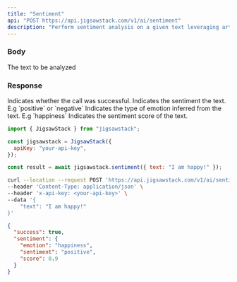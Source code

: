 ```yaml
---
title: "Sentiment"
api: "POST https://api.jigsawstack.com/v1/ai/sentiment"
description: "Perform sentiment analysis on a given text leveraging artificial intelligence."
---
```


### Body

<ParamField body="text" type="string" required>
  The text to be analyzed
</ParamField>

<Snippet file="header.mdx" />

### Response

<ResponseField name="success" type="boolean">
  Indicates whether the call was successful.
</ResponseField>

<ResponseField name="sentiment" type="object">
<Expandable title="Toggle object" defaultOpen="true">
<ResponseField name="sentiment" type="string">
  Indicates the sentiment the text. E.g `positive` or `negative`
</ResponseField>
<ResponseField name="emotion" type="string">
  Indicates the type of emotion inferred from the text. E.g `happiness`
</ResponseField>
<ResponseField name="score" type="number">
  Indicates the sentiment score of the text.
</ResponseField>

</Expandable>

</ResponseField>

<RequestExample>

```javascript Javascript
import { JigsawStack } from "jigsawstack";

const jigsawstack = JigsawStack({
  apiKey: "your-api-key",
});

const result = await jigsawstack.sentiment({ text: "I am happy!" });
```

```bash cURL
curl --location --request POST 'https://api.jigsawstack.com/v1/ai/sentiment' \
--header 'Content-Type: application/json' \
--header 'x-api-key: <your-api-key>' \
--data '{
    "text": "I am happy!"
}'
```

</RequestExample>

<ResponseExample>

```json Response
{
  "success": true,
  "sentiment": {
    "emotion": "happiness",
    "sentiment": "positive",
    "score": 0.9
  }
}
```

</ResponseExample>
